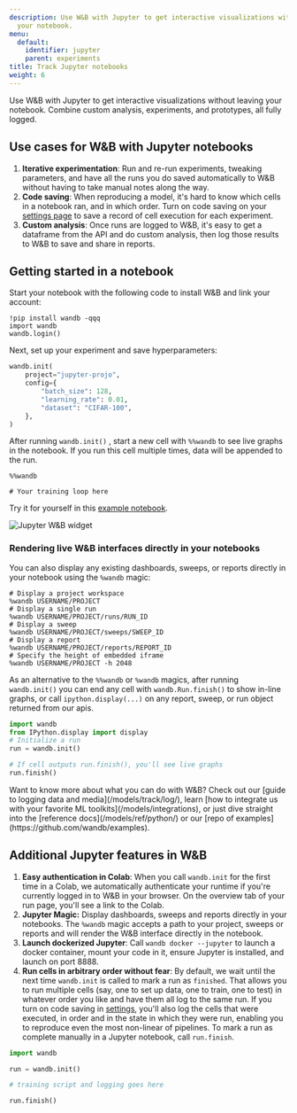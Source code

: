 ```yaml
---
description: Use W&B with Jupyter to get interactive visualizations without leaving
  your notebook.
menu:
  default:
    identifier: jupyter
    parent: experiments
title: Track Jupyter notebooks
weight: 6
---
```


Use W&B with Jupyter to get interactive visualizations without leaving your notebook. Combine custom analysis, experiments, and prototypes, all fully logged.

## Use cases for W&B with Jupyter notebooks

1. **Iterative experimentation**: Run and re-run experiments, tweaking parameters, and have all the runs you do saved automatically to W&B without having to take manual notes along the way.
2. **Code saving**: When reproducing a model, it's hard to know which cells in a notebook ran, and in which order. Turn on code saving on your [settings page](/platform/app/settings-page/) to save a record of cell execution for each experiment.
3. **Custom analysis**: Once runs are logged to W&B, it's easy to get a dataframe from the API and do custom analysis, then log those results to W&B to save and share in reports.

## Getting started in a notebook

Start your notebook with the following code to install W&B and link your account:

```notebook
!pip install wandb -qqq
import wandb
wandb.login()
```

Next, set up your experiment and save hyperparameters:

```python
wandb.init(
    project="jupyter-projo",
    config={
        "batch_size": 128,
        "learning_rate": 0.01,
        "dataset": "CIFAR-100",
    },
)
```

After running `wandb.init()` , start a new cell with `%%wandb` to see live graphs in the notebook. If you run this cell multiple times, data will be appended to the run.

```notebook
%%wandb

# Your training loop here
```

Try it for yourself in this [example notebook](https://wandb.me/jupyter-interact-colab).

<Frame>
    <img src="/images/track/jupyter_widget.png" alt="Jupyter W&B widget"  />
</Frame>

### Rendering live W&B interfaces directly in your notebooks

You can also display any existing dashboards, sweeps, or reports directly in your notebook using the `%wandb` magic:

```notebook
# Display a project workspace
%wandb USERNAME/PROJECT
# Display a single run
%wandb USERNAME/PROJECT/runs/RUN_ID
# Display a sweep
%wandb USERNAME/PROJECT/sweeps/SWEEP_ID
# Display a report
%wandb USERNAME/PROJECT/reports/REPORT_ID
# Specify the height of embedded iframe
%wandb USERNAME/PROJECT -h 2048
```

As an alternative to the `%%wandb` or `%wandb` magics, after running `wandb.init()` you can end any cell with `wandb.Run.finish()` to show in-line graphs, or call `ipython.display(...)` on any report, sweep, or run object returned from our apis.

```python
import wandb
from IPython.display import display
# Initialize a run
run = wandb.init()

# If cell outputs run.finish(), you'll see live graphs
run.finish()
```

<Note>
Want to know more about what you can do with W&B? Check out our [guide to logging data and media](/models/track/log/), learn [how to integrate us with your favorite ML toolkits](/models/integrations), or just dive straight into the [reference docs](/models/ref/python/) or our [repo of examples](https://github.com/wandb/examples).
</Note>

## Additional Jupyter features in W&B

1. **Easy authentication in Colab**: When you call `wandb.init` for the first time in a Colab, we automatically authenticate your runtime if you're currently logged in to W&B in your browser. On the overview tab of your run page, you'll see a link to the Colab.
2. **Jupyter Magic:** Display dashboards, sweeps and reports directly in your notebooks. The `%wandb` magic accepts a path to your project, sweeps or reports and will render the W&B interface directly in the notebook.
3. **Launch dockerized Jupyter**: Call `wandb docker --jupyter` to launch a docker container, mount your code in it, ensure Jupyter is installed, and launch on port 8888.
4. **Run cells in arbitrary order without fear**: By default, we wait until the next time `wandb.init` is called to mark a run as `finished`. That allows you to run multiple cells (say, one to set up data, one to train, one to test) in whatever order you like and have them all log to the same run. If you turn on code saving in [settings](https://app.wandb.ai/settings), you'll also log the cells that were executed, in order and in the state in which they were run, enabling you to reproduce even the most non-linear of pipelines. To mark a run as complete manually in a Jupyter notebook, call `run.finish`.

```python
import wandb

run = wandb.init()

# training script and logging goes here

run.finish()
```
